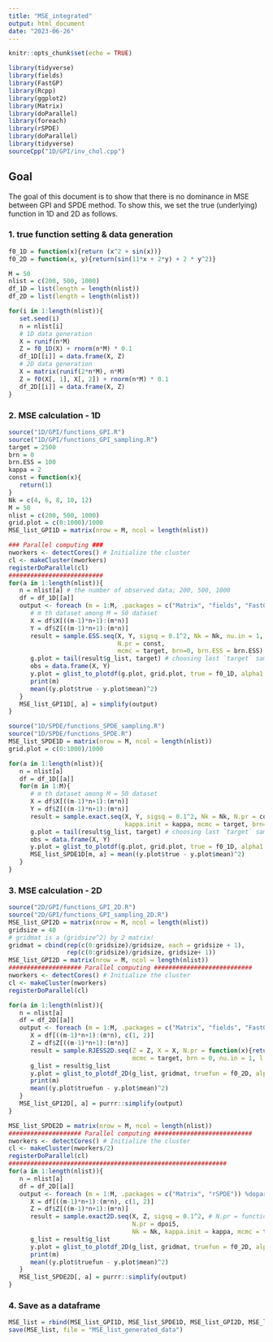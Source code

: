 ```yaml
---
title: "MSE_integrated"
output: html_document
date: "2023-06-26"
---
```


```r
knitr::opts_chunk$set(echo = TRUE)
```


```r
library(tidyverse)
library(fields)
library(FastGP)
library(Rcpp)
library(ggplot2)
library(Matrix)
library(doParallel)
library(foreach)
library(rSPDE)
library(doParallel)
library(tidyverse)
sourceCpp("1D/GPI/inv_chol.cpp")
```

## Goal

The goal of this document is to show that there is no dominance in MSE between GPI and SPDE method. To show this, we set the true (underlying) function in 1D and 2D as follows.

### 1. true function setting & data generation

```r
f0_1D = function(x){return (x^2 + sin(x))}
f0_2D = function(x, y){return(sin(11*x + 2*y) + 2 * y^2)}
```

```r
M = 50
nlist = c(200, 500, 1000)
df_1D = list(length = length(nlist))
df_2D = list(length = length(nlist))

for(i in 1:length(nlist)){
   set.seed(i)
   n = nlist[i]
   # 1D data generation
   X = runif(n*M)
   Z = f0_1D(X) + rnorm(n*M) * 0.1
   df_1D[[i]] = data.frame(X, Z)
   # 2D data generation
   X = matrix(runif(2*n*M), n*M)
   Z = f0(X[, 1], X[, 2]) + rnorm(n*M) * 0.1
   df_2D[[i]] = data.frame(X, Z)
}
```


### 2. MSE calculation - 1D

```r
source("1D/GPI/functions_GPI.R")
source("1D/GPI/functions_GPI_sampling.R")
target = 2500
brn = 0
brn.ESS = 100
kappa = 2
const = function(x){
   return(1)
}
Nk = c(4, 6, 8, 10, 12)
M = 50
nlist = c(200, 500, 1000)
grid.plot = c(0:1000)/1000
MSE_list_GPI1D = matrix(nrow = M, ncol = length(nlist))

### Parallel computing ###
nworkers <- detectCores() # Initialize the cluster
cl <- makeCluster(nworkers)
registerDoParallel(cl)
##########################
for(a in 1:length(nlist)){
   n = nlist[a] # the number of observed data; 200, 500, 1000
   df = df_1D[[a]]
   output <- foreach (m = 1:M, .packages = c("Matrix", "fields", "FastGP")) %dopar% {  
      # m th dataset among M = 50 dataset
      X = df$X[((m-1)*n+1):(m*n)]
      Y = df$Z[((m-1)*n+1):(m*n)]
      result = sample.ESS.seq(X, Y, sigsq = 0.1^2, Nk = Nk, nu.in = 1, l.in = 1/kappa,
                              N.pr = const,
                              mcmc = target, brn=0, brn.ESS = brn.ESS)
      g.plot = tail(result$g_list, target) # choosing last `target` samples
      obs = data.frame(X, Y)
      y.plot = glist_to_plotdf(g.plot, grid.plot, true = f0_1D, alpha1 = 0.95, alpha2 = 0.9)
      print(m)
      mean((y.plot$true - y.plot$mean)^2)
   }
   MSE_list_GPI1D[, a] = simplify(output)
}
```

```r
source("1D/SPDE/functions_SPDE_sampling.R")
source("1D/SPDE/functions_SPDE.R")
MSE_list_SPDE1D = matrix(nrow = M, ncol = length(nlist))
grid.plot = c(0:1000)/1000

for(a in 1:length(nlist)){
   n = nlist[a]
   df = df_1D[[a]]
   for(m in 1:M){
      # m th dataset among M = 50 dataset
      X = df$X[((m-1)*n+1):(m*n)]
      Y = df$Z[((m-1)*n+1):(m*n)]
      result = sample.exact.seq(X, Y, sigsq = 0.1^2, Nk = Nk, N.pr = const,
                                kappa.init = kappa, mcmc = target, brn=brn, seed = 1234)
      g.plot = tail(result$g_list, target) # choosing last `target` samples
      obs = data.frame(X, Y)
      y.plot = glist_to_plotdf(g.plot, grid.plot, true = f0_1D, alpha1 = 0.95, alpha2 = 0.9)
      MSE_list_SPDE1D[m, a] = mean((y.plot$true - y.plot$mean)^2)
   }
}
```

### 3. MSE calculation - 2D

```r
source("2D/GPI/functions_GPI_2D.R")
source("2D/GPI/functions_GPI_sampling_2D.R")
MSE_list_GPI2D = matrix(nrow = M, ncol = length(nlist))
gridsize = 40
# gridmat is a (gridsize^2) by 2 matrix!
gridmat = cbind(rep(c(0:gridsize)/gridsize, each = gridsize + 1),
                rep(c(0:gridsize)/gridsize, gridsize+ 1))
MSE_list_GPI2D = matrix(nrow = M, ncol = length(nlist))
#################### Parallel computing ###########################
nworkers <- detectCores() # Initialize the cluster
cl <- makeCluster(nworkers)
registerDoParallel(cl)

for(a in 1:length(nlist)){
   n = nlist[a]
   df = df_2D[[a]]
   output <- foreach (m = 1:M, .packages = c("Matrix", "fields", "FastGP")) %dopar% {
      X = df[((m-1)*n+1):(m*n), c(1, 2)]
      Z = df$Z[((m-1)*n+1):(m*n)]
      result = sample.RJESS2D.seq(Z = Z, X = X, N.pr = function(x){return(1)}, Nk = Nk, sigsq = 0.1^2,
                                  mcmc = target, brn = 0, nu.in = 1, l.in = 1/kappa, brn.ESS = brn.ESS)
      g_list = result$g_list
      y.plot = glist_to_plotdf_2D(g_list, gridmat, truefun = f0_2D, alpha1 = 0.9, alpha2 = 0.95)
      print(m)
      mean((y.plot$truefun - y.plot$mean)^2)
   }
   MSE_list_GPI2D[, a] = purrr::simplify(output)
}
```

```r
MSE_list_SPDE2D = matrix(nrow = M, ncol = length(nlist))
#################### Parallel computing ###########################
nworkers <- detectCores() # Initialize the cluster
cl <- makeCluster(nworkers/2)
registerDoParallel(cl)
############################################################
for(a in 1:length(nlist)){
   n = nlist[a]
   df = df_2D[[a]]
   output <- foreach (m = 1:M, .packages = c("Matrix", "rSPDE")) %dopar% {
      X = df[((m-1)*n+1):(m*n), c(1, 2)]
      Z = df$Z[((m-1)*n+1):(m*n)]
      result = sample.exact2D.seq(X, Z, sigsq = 0.1^2, # N.pr = function(x){return(1)},
                                  N.pr = dpoi5,
                                  Nk = Nk, kappa.init = kappa, mcmc = target, brn = brnin, seed = 1234)
      g_list = result$g_list
      y.plot = glist_to_plotdf_2D(g_list, gridmat, truefun = f0_2D, alpha1 = 0.9, alpha2 = 0.95)
      print(m)
      mean((y.plot$truefun - y.plot$mean)^2)
   }
   MSE_list_SPDE2D[, a] = purrr::simplify(output)
}
```

### 4. Save as a dataframe

```r
MSE_list = rbind(MSE_list_GPI1D, MSE_list_SPDE1D, MSE_list_GPI2D, MSE_list_SPDE2D)
save(MSE_list, file = "MSE_list_generated_data")
```





